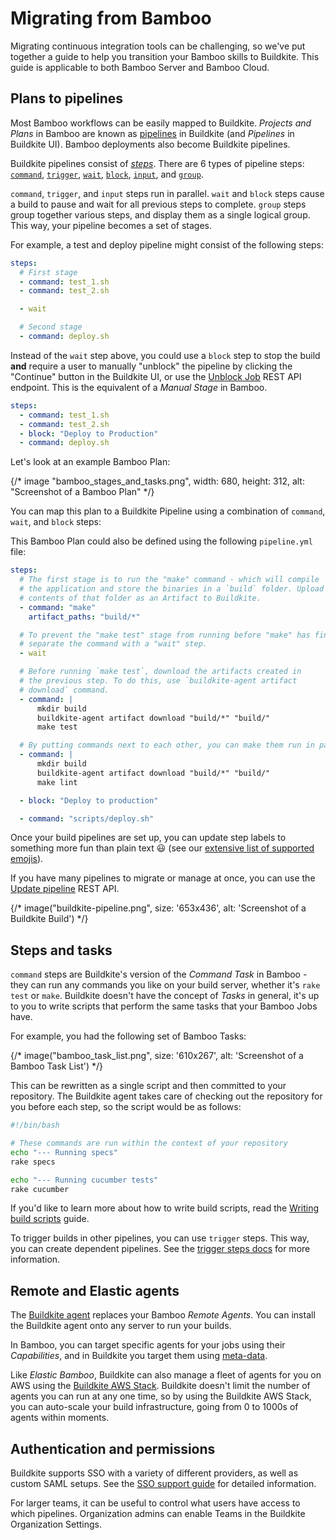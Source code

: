 # Migrating from Bamboo

Migrating continuous integration tools can be challenging, so we've put together a guide to help you transition your Bamboo skills to Buildkite. This guide is applicable to both Bamboo Server and Bamboo Cloud.

## Plans to pipelines

<!--alex ignore easy-->

Most Bamboo workflows can be easily mapped to Buildkite. _Projects
and Plans_ in Bamboo are known as [pipelines](/docs/pipelines) in Buildkite (and _Pipelines_ in Buildkite UI). Bamboo deployments also become Buildkite pipelines.

Buildkite pipelines consist of [_steps_](/docs/pipelines/defining-steps). There are 6 types of pipeline steps: [`command`](/docs/pipelines/command-step), [`trigger`](/docs/pipelines/trigger-step), [`wait`](/docs/pipelines/wait-step), [`block`](/docs/pipelines/block-step), [`input`](/docs/pipelines/input-step), and [`group`](/docs/pipelines/group-step).

`command`, `trigger`, and `input` steps run in parallel. `wait` and `block` steps cause a build to pause and wait for all previous steps to complete. `group` steps group together various steps, and display them as a single logical group. This way, your pipeline becomes a set of stages.

For example, a test and deploy pipeline might consist of the following steps:

```yaml
steps:
  # First stage
  - command: test_1.sh
  - command: test_2.sh

  - wait

  # Second stage
  - command: deploy.sh
```

Instead of the `wait` step above, you could use a `block` step to stop the build **and** require a user to manually "unblock" the pipeline by clicking the "Continue" button in the Buildkite UI, or use the [Unblock Job](/docs/api/jobs#unblock-a-job) REST API endpoint. This is the equivalent of a _Manual Stage_ in Bamboo.

```yaml
steps:
  - command: test_1.sh
  - command: test_2.sh
  - block: "Deploy to Production"
  - command: deploy.sh
```

Let's look at an example Bamboo Plan:

{/* image "bamboo_stages_and_tasks.png", width: 680, height: 312, alt: "Screenshot of a Bamboo Plan" */}

You can map this plan to a Buildkite Pipeline using a combination of `command`, `wait`, and `block` steps:

This Bamboo Plan could also be defined using the following `pipeline.yml` file:

```yaml
steps:
  # The first stage is to run the "make" command - which will compile
  # the application and store the binaries in a `build` folder. Upload the
  # contents of that folder as an Artifact to Buildkite.
  - command: "make"
    artifact_paths: "build/*"

  # To prevent the "make test" stage from running before "make" has finished,
  # separate the command with a "wait" step.
  - wait

  # Before running `make test`, download the artifacts created in
  # the previous step. To do this, use `buildkite-agent artifact
  # download` command.
  - command: |
      mkdir build
      buildkite-agent artifact download "build/*" "build/"
      make test

  # By putting commands next to each other, you can make them run in parallel.
  - command: |
      mkdir build
      buildkite-agent artifact download "build/*" "build/"
      make lint

  - block: "Deploy to production"

  - command: "scripts/deploy.sh"
```

Once your build pipelines are set up, you can update step labels to something more fun than plain text :smiley: (see our [extensive list of supported emojis](https://github.com/buildkite/emojis)).

If you have many pipelines to migrate or manage at once, you can use the [Update pipeline](/docs/api/pipelines#update-a-pipeline) REST API.

{/* image("buildkite-pipeline.png", size: '653x436', alt: 'Screenshot of a Buildkite Build') */}

## Steps and tasks

`command` steps are Buildkite's version of the _Command Task_ in Bamboo - they can run any commands you like on your build server, whether it's `rake test` or `make`. Buildkite doesn't have the concept of _Tasks_ in general, it's up to you to write scripts that perform the same tasks that your Bamboo Jobs have.

For example, you had the following set of Bamboo Tasks:

{/* image("bamboo_task_list.png", size: '610x267', alt: 'Screenshot of a Bamboo Task List') */}

This can be rewritten as a single script and then committed to your
repository. The Buildkite agent takes care of checking out the repository for you before each step, so the script would be as follows:

```bash
#!/bin/bash

# These commands are run within the context of your repository
echo "--- Running specs"
rake specs

echo "--- Running cucumber tests"
rake cucumber
```

If you'd like to learn more about how to write build scripts, read the [Writing build scripts](/docs/builds/writing-build-scripts) guide.

To trigger builds in other pipelines, you can use `trigger` steps. This way, you can create dependent pipelines. See the [trigger steps docs](/docs/pipelines/trigger-step) for more information.

## Remote and Elastic agents

The [Buildkite agent](/docs/agent/v3) replaces your Bamboo _Remote Agents_. You can install the Buildkite agent onto any server to run your builds.

In Bamboo, you can target specific agents for your jobs using their _Capabilities_, and in Buildkite you target them using [meta-data](/docs/agent/v3/cli-meta-data).

Like _Elastic Bamboo_, Buildkite can also manage a fleet of agents for you on AWS using the [Buildkite AWS Stack](https://github.com/buildkite/buildkite-aws-stack). Buildkite doesn't limit the number of agents you can run at any one time, so by using the Buildkite AWS Stack, you can auto-scale your build infrastructure, going from 0 to 1000s of agents within moments.

## Authentication and permissions

Buildkite supports SSO with a variety of different providers, as well as custom SAML setups. See the [SSO support guide](/docs/integrations/sso) for detailed information.

For larger teams, it can be useful to control what users have access to which pipelines. Organization admins can enable Teams in the Buildkite Organization Settings.
